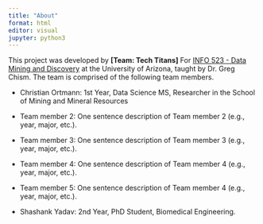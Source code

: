 ```yaml
---
title: "About"
format: html
editor: visual
jupyter: python3
---
```


This project was developed by **\[Team: Tech Titans\]** For [INFO 523 - Data Mining and Discovery](https://datamineaz.org/) at the University of Arizona, taught by Dr. Greg Chism. The team is comprised of the following team members.

-   Christian Ortmann: 1st Year, Data Science MS, Researcher in the School of Mining and Mineral Resources

-   Team member 2: One sentence description of Team member 2 (e.g., year, major, etc.).

-   Team member 3: One sentence description of Team member 3 (e.g., year, major, etc.).

-   Team member 4: One sentence description of Team member 4 (e.g., year, major, etc.).

-   Team member 5: One sentence description of Team member 4 (e.g., year, major, etc.).

-   Shashank Yadav: 2nd Year, PhD Student, Biomedical Engineering.
